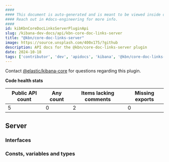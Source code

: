 ```yaml
---
####
#### This document is auto-generated and is meant to be viewed inside our experimental, new docs system.
#### Reach out in #docs-engineering for more info.
####
id: kibKbnCoreDocLinksServerPluginApi
slug: /kibana-dev-docs/api/kbn-core-doc-links-server
title: "@kbn/core-doc-links-server"
image: https://source.unsplash.com/400x175/?github
description: API docs for the @kbn/core-doc-links-server plugin
date: 2024-10-18
tags: ['contributor', 'dev', 'apidocs', 'kibana', '@kbn/core-doc-links-server']
---
```




Contact [@elastic/kibana-core](https://github.com/orgs/elastic/teams/kibana-core) for questions regarding this plugin.

**Code health stats**

| Public API count  | Any count | Items lacking comments | Missing exports |
|-------------------|-----------|------------------------|-----------------|
| 5 | 0 | 2 | 0 |

## Server

### Interfaces
<DocDefinitionList data={kbnCoreDocLinksServerObj.server.interfaces}/>

### Consts, variables and types
<DocDefinitionList data={kbnCoreDocLinksServerObj.server.misc}/>


